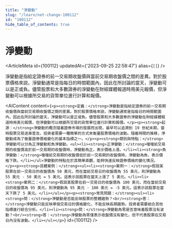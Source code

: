 ```yaml
---
title: "淨變動"
slug: "/learn/net-change-100112"
id: "100112"
hide_table_of_contents: true
---
```



# 淨變動

<ArticleMeta id={100112} updatedAt={'2023-09-25 22:58:47'} alias={`[]`} />
<div className='border-solid border-b border-t-0 my-4 border-[var(--ifm-color-gray-300)]' />

淨變動是指給定證券的前一交易期收盤價與當前交易期收盤價之間的差異。對於股票價格來説，淨變動通常是指每日的時間範圍內，因此在所討論的當天，淨變動可以是正或負。儘管股票和大多數證券的淨變動在財經媒體報道時用美元報價，但淨變動可以根據所交易的貨幣單位進行計算和報價。

<AIContent content={`<p><strong>定義：</strong>淨變動是指給定證券的前一交易期收盤價與當前交易期收盤價之間的差異。對於股票價格來説，淨變動通常是指每日的時間範圍內，因此在所討論的當天，淨變動可以是正或負。儘管股票和大多數證券的淨變動在財經媒體報道時用美元報價，但淨變動可以根據所交易的貨幣單位進行計算和報價。</p><p><strong>起源：</strong>淨變動的概念隨着證券市場的發展而出現，最早可以追溯到 19 世紀末期，當時股票交易逐漸普及，投資者需要一種簡單的方式來衡量股票價格的波動。隨着時間的推移，淨變動成為了衡量證券價格變化的基本指標之一。</p><p><strong>類別與特點：</strong>淨變動可以分為正淨變動和負淨變動。<ul><li><strong>正淨變動：</strong>噹噹前交易期的收盤價高於前一交易期的收盤價時，淨變動為正，表示價格上漲。</li><li><strong>負淨變動：</strong>噹噹前交易期的收盤價低於前一交易期的收盤價時，淨變動為負，表示價格下跌。</li></ul>淨變動的特點在於其簡單直觀，能夠快速反映證券價格的變化情況。</p><p><strong>具體案例：</strong><ul><li><strong>案例一：</strong>假設某股票在前一交易日的收盤價為 50 美元，而在當前交易日的收盤價為 55 美元，則淨變動為 55 美元 - 50 美元 = 5 美元。這表示該股票在當天上漲了 5 美元。</li><li><strong>案例二：</strong>假設某股票在前一交易日的收盤價為 100 美元，而在當前交易日的收盤價為 95 美元，則淨變動為 95 美元 - 100 美元 = -5 美元。這表示該股票在當天下跌了 5 美元。</li></ul></p><p><strong>常見問題：</strong><ul><li><strong>問：</strong>淨變動是否能反映股票的整體趨勢？<br/><strong>答：</strong>淨變動只能反映單個交易日的價格變化，不能反映長期趨勢。投資者需要結合其他指標進行綜合分析。</li><li><strong>問：</strong>淨變動為零是否意味着股票沒有波動？<br/><strong>答：</strong>淨變動為零僅表示收盤價沒有變化，但不代表股票在交易日內沒有波動。</li></ul></p>`} id={100112} />
